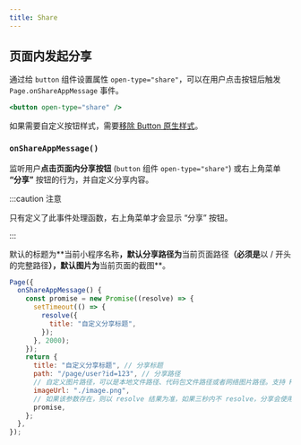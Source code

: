 ```yaml
---
title: Share
---
```



## 页面内发起分享

通过给 `button` 组件设置属性 `open-type="share"`，可以在用户点击按钮后触发 `Page.onShareAppMessage` 事件。

```jsx title="WXML"
<button open-type="share" />
```

如果需要自定义按钮样式，需要[移除 Button 原生样式](/docs/wexin-mini-program/solutions/remove-style-of-button)。

### `onShareAppMessage()`

监听用户**点击页面内分享按钮** (`button` 组件 `open-type="share"`) 或右上角菜单 **“分享”** 按钮的行为，并自定义分享内容。

:::caution 注意

只有定义了此事件处理函数，右上角菜单才会显示 “分享” 按钮。

:::

默认的标题为**<TH>当前小程序名称</TH>**，默认分享路径为**<TH>当前页面路径</TH>**（必须是**<TH>以 / 开头的完整路径</TH>**），默认图片为**<TH>当前页面的截图</TH>**。

```javascript {11-12,14,16} title="JavaScript" showLineNumbers
Page({
  onShareAppMessage() {
    const promise = new Promise((resolve) => {
      setTimeout(() => {
        resolve({
          title: "自定义分享标题",
        });
      }, 2000);
    });
    return {
      title: "自定义分享标题", // 分享标题
      path: "/page/user?id=123", // 分享路径
      // 自定义图片路径，可以是本地文件路径、代码包文件路径或者网络图片路径。支持 PNG 及 JPG。显示图片长宽比是 5:4。
      imageUrl: "./image.png",
      // 如果该参数存在，则以 resolve 结果为准，如果三秒内不 resolve，分享会使用上面传入的默认参数
      promise,
    };
  },
});
```
